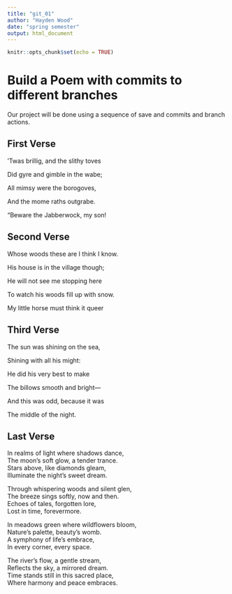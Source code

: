 ```yaml
---
title: "git_01"
author: "Hayden Wood"
date: "spring semester"
output: html_document
---
```


```r
knitr::opts_chunk$set(echo = TRUE)
```
# Build a Poem with commits to different branches
Our project will be done using a sequence of save and commits and branch actions.
<!-- Do not modify or change any text in "!--" bracketed areas such as this --- these are instructions to
you, if you change any of this the git program will notice it and compromise your git merging strategy !-->

## First Verse 
<!--Put the first five lines of a poem by Lewis Carrol in this section!-->

'Twas brillig, and the slithy toves     

Did gyre and gimble in the wabe;     

All mimsy were the borogoves,    

And the mome raths outgrabe.    

"Beware the Jabberwock, my son!    

## Second Verse
<!--Put the first five lines of a poem by Robert Frost here!-->

Whose woods these are I think I know.      

His house is in the village though;    

He will not see me stopping here    

To watch his woods fill up with snow.     

My little horse must think it queer    


## Third Verse
<!--Put the first two verses of The Walrus and the Carpenter here!-->

The sun was shining on the sea,    

Shining with all his might:       

He did his very best to make     

The billows smooth and bright—       

And this was odd, because it was    

The middle of the night.    


## Last Verse
<!--Put a short poem you created using chatGPT of 20 to 30 lines,here!-->

In realms of light where shadows dance,     
The moon's soft glow, a tender trance.     
Stars above, like diamonds gleam,    
Illuminate the night's sweet dream.    

Through whispering woods and silent glen,    
The breeze sings softly, now and then.     
Echoes of tales, forgotten lore,    
Lost in time, forevermore.    

In meadows green where wildflowers bloom,    
Nature's palette, beauty's womb.    
A symphony of life's embrace,   
In every corner, every space.    

The river's flow, a gentle stream,   
Reflects the sky, a mirrored dream.   
Time stands still in this sacred place,   
Where harmony and peace embraces.




